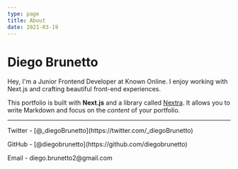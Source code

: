 ```yaml
---
type: page
title: About
date: 2021-03-19
---
```


# Diego Brunetto

Hey, I'm a Junior Frontend Developer at Known Online. I enjoy working with Next.js and crafting beautiful front-end experiences.

This portfolio is built with **Next.js** and a library called [Nextra](https://nextra.vercel.app/). It allows you to write Markdown and focus on the _content_ of your portfolio.

---

<div>
  <p>Twitter - [@_diegoBrunetto](https://twitter.com/_diegoBrunetto)</p>
  <p>GitHub - [@diegobrunetto](https://github.com/diegobrunetto)</p>
  <p>Email - diego.brunetto2@gmail.com</p>
</div>
